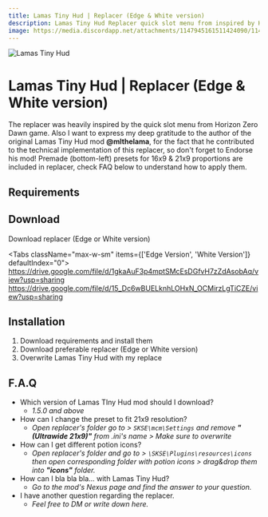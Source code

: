 ```yaml
---
title: Lamas Tiny Hud | Replacer (Edge & White version)
description: Lamas Tiny Hud Replacer quick slot menu from inspired by Horizon Zero Dawn game
image: https://media.discordapp.net/attachments/1147945161511424090/1147945161872113855/yt_previeww.jpg
---
```




<img className="my-4 rounded-lg" src="https://media.discordapp.net/attachments/1147945161511424090/1147945161872113855/yt_previeww.jpg" alt="Lamas Tiny Hud" />

# Lamas Tiny Hud | Replacer (Edge & White version)

The replacer was heavily inspired by the quick slot menu from Horizon Zero Dawn game.
Also I want to express my deep gratitude to the author of the original Lamas Tiny Hud mod **@mlthelama**, for the fact that he contributed to the technical implementation of this replacer, so don't forget to Endorse   his mod!
Premade (bottom-left) presets for 16x9 & 21x9 proportions are included in replacer, check FAQ below to understand how to apply them.

## Requirements

<Requirements>
    <Nexus id="82545" name="LamasTinyHUD" />
</Requirements>

## Download

Download replacer (Edge or White version)

<Tabs className="max-w-sm" items={['Edge Version', 'White Version']} defaultIndex="0">
    <Tab>
        https://drive.google.com/file/d/1gkaAuF3p4mptSMcEsDGfvH7zZdAsobAq/view?usp=sharing
    </Tab>
    <Tab>
        https://drive.google.com/file/d/15_Dc6wBUELknhLOHxN_OCMirzLgTiCZE/view?usp=sharing
    </Tab>
</Tabs>

## Installation
1. Download requirements and install them
2. Download preferable replacer (Edge or White version)
3. Overwrite Lamas Tiny Hud with my replace

## F.A.Q

- Which version of Lamas TIny Hud mod should I download?
    - *1.5.0 and above*
- How can I change the preset to fit 21x9 resolution?
    - *Open replacer's folder go to > `SKSE\mcm\Settings` and remove **"(Ultrawide 21x9)"** from .ini's name > Make sure to *overwrite**
- How can I get different potion icons?
    - *Open replacer's folder and go to > `\SKSE\Plugins\resources\icons` then open corresponding folder with potion icons > drag&drop them into **"icons"** folder.*
- How can I bla bla bla... with Lamas Tiny Hud?
    - *Go to the mod's Nexus page and find the answer to your question.*
- I have another question regarding the replacer.
    - *Feel free to DM or write down here.*